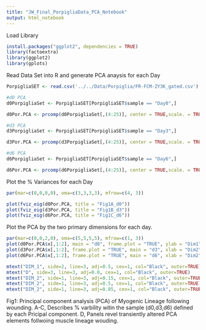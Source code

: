 ```yaml
---
title: "JW_Final_PorpigliaData_PCA_Notebook"
output: html_notebook
---
```


Load Library 
```r
install.packages("ggplot2", dependencies = TRUE)
library(factoextra)
library(ggplot2)
library(gplots)
```

Read Data Set into R and generate PCA anaysis for each Day
```r
PorpigliaSET <- read.csv('../../Data/Porpiglia/FR-FCM-ZY3K_gated.csv')

#d0 PCA
d0PorpigliaSet <- PorpigliaSET[PorpigliaSET$sample == "Day0",]

d0Por.PCA <- prcomp(d0PorpigliaSet[,(4:25)], center = TRUE,scale. = TRUE)

#d3 PCA
d3PorpigliaSet <- PorpigliaSET[PorpigliaSET$sample == "Day3",]

d3Por.PCA <- prcomp(d3PorpigliaSet[,(4:25)], center = TRUE,scale. = TRUE)

#d6 PCA
d6PorpigliaSet <- PorpigliaSET[PorpigliaSET$sample == "Day6",]

d6Por.PCA <- prcomp(d6PorpigliaSet[,(4:25)], center = TRUE,scale. = TRUE)
```


Plot the % Variances for each Day
```r
par(mar=c(0,0,0,0), oma=c(3,3,3,3), mfrow=c(4, 3))

plot(fviz_eig(d0Por.PCA, title = "Fig1A_d0"))
plot(fviz_eig(d3Por.PCA, title = "Fig1B_d3"))
plot(fviz_eig(d6Por.PCA, title = "Fig1C_d6"))
```

Plot the PCA by the two primary dimensions for each day. 
```r
par(mar=c(0,0,2,0), oma=c(5,5,5,5), mfrow=c(1, 3))
plot(d0Por.PCA$x[,1:2], main = "d0", frame.plot = "TRUE", ylab = "Dim1", xlab = "Dim2")
plot(d3Por.PCA$x[,1:2], frame.plot = "TRUE", main = "d3", xlab = "Dim2")
plot(d6Por.PCA$x[,1:2], frame.plot = "TRUE", main = "d6", xlab = "Dim2")

mtext("DIM_1", side=2, line=3, adj=0.5, cex=1, col="Black", outer=TRUE)
mtext("D", side=3, line=3, adj=0.0, cex=1, col="Black", outer=TRUE)
mtext("DIM_2", side=1, line=3, adj=0.15, cex=1, col="Black", outer=TRUE)
mtext("DIM_2", side=1, line=3, adj=0.5, cex=1, col="Black", outer=TRUE)
mtext("DIM_2", side=1, line=3, adj=0.85, cex=1, col="Black", outer=TRUE)
```
Fig1: Principal component analysis (PCA) of Myogenic Lineage following wounding. A-C, Describes % varbility witin the sample (d0,d3,d6) defined by each Pricipal component. D, Panels revel transiently altered PCA elements follwoing muscle lineage wouding.  

